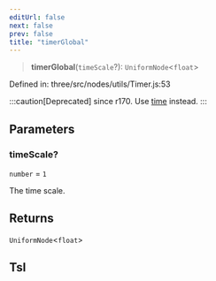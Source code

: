 ```yaml
---
editUrl: false
next: false
prev: false
title: "timerGlobal"
---
```


> **timerGlobal**(`timeScale`?): `UniformNode`\<`float`\>

Defined in: three/src/nodes/utils/Timer.js:53

:::caution[Deprecated]
since r170. Use [time](../variables/Three.WebGPU.TSL.time.html) instead.
:::

## Parameters

### timeScale?

`number` = `1`

The time scale.

## Returns

`UniformNode`\<`float`\>

## Tsl
